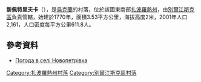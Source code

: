 {{coord|46|49|34|N|36|53|23|E|scale:100000|display=title}}

'''新佩特里夫卡'''（{{lang-uk|Новопетрівка}}），是[[烏克蘭|烏克蘭]]的村落，位於該國東南部[[扎波羅熱州|扎波羅熱州]]，由[[別爾江斯克區|別爾江斯克區]]負責管轄，始建於1770年，面積3.53平方公里，海拔高度2米，2001年人口2,161，人口密度每平方公里611.8人。

==參考資料==
* [http://weather.in.ua/ua/zaporozhskaja/17910 Погода в селі Новопетрівка] {{Wayback|url=http://weather.in.ua/ua/zaporozhskaja/17910 |date=20111220155147 }}

[[Category:扎波羅熱州村落|Category:扎波羅熱州村落]]
[[Category:別爾江斯克區村落|Category:別爾江斯克區村落]]


{{Zaporizhia-geo-stub}}